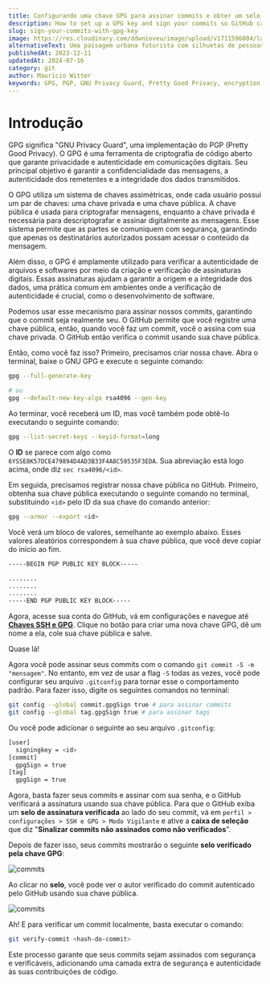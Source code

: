 ```yaml
---
title: Configurando uma chave GPG para assinar commits e obter um selo verificado no GitHub
description: How to set up a GPG key and sign your commits so GitHub can add a verified badge to your commits.
slug: sign-your-commits-with-gpg-key
image: https://res.cloudinary.com/ddwnioveu/image/upload/v1711596804/large_screensht_23_11_11_09_42_09_0974113a42.png
alternativeText: Uma paisagem urbana futurista com silhuetas de pessoas caminhando na neblina.
publishedAt: 2023-12-11
updatedAt: 2024-07-16
category: git
author: Maurício Witter
keywords: GPG, PGP, GNU Privacy Guard, Pretty Good Privacy, encryption, digital signature, security, authenticity, GitHub, commit, verified badge, public key, private key
---
```


# Introdução

GPG significa "GNU Privacy Guard", uma implementação do PGP (Pretty Good Privacy). O GPG é uma ferramenta de criptografia de código aberto que garante privacidade e autenticidade em comunicações digitais. Seu principal objetivo é garantir a confidencialidade das mensagens, a autenticidade dos remetentes e a integridade dos dados transmitidos.

O GPG utiliza um sistema de chaves assimétricas, onde cada usuário possui um par de chaves: uma chave privada e uma chave pública. A chave pública é usada para criptografar mensagens, enquanto a chave privada é necessária para descriptografar e assinar digitalmente as mensagens. Esse sistema permite que as partes se comuniquem com segurança, garantindo que apenas os destinatários autorizados possam acessar o conteúdo da mensagem.

Além disso, o GPG é amplamente utilizado para verificar a autenticidade de arquivos e softwares por meio da criação e verificação de assinaturas digitais. Essas assinaturas ajudam a garantir a origem e a integridade dos dados, uma prática comum em ambientes onde a verificação de autenticidade é crucial, como o desenvolvimento de software.

Podemos usar esse mecanismo para assinar nossos commits, garantindo que o commit seja realmente seu. O GitHub permite que você registre uma chave pública, então, quando você faz um commit, você o assina com sua chave privada. O GitHub então verifica o commit usando sua chave pública.

Então, como você faz isso? Primeiro, precisamos criar nossa chave. Abra o terminal, baixe o GNU GPG e execute o seguinte comando:

```bash
gpg --full-generate-key

# ou
gpg --default-new-key-algo rsa4096 --gen-key
```

Ao terminar, você receberá um ID, mas você também pode obtê-lo executando o seguinte comando:

```bash
gpg --list-secret-keys --keyid-format=long
```

O **ID** se parece com algo como `6YSSE8K57DCE479894D4AD3B33F4A8C59535F3EDA`. Sua abreviação está logo acima, onde diz `sec rsa4096/<id>`.

Em seguida, precisamos registrar nossa chave pública no GitHub. Primeiro, obtenha sua chave pública executando o seguinte comando no terminal, substituindo `<id>` pelo ID da sua chave do comando anterior:

```bash
gpg --armor --export <id>
```

Você verá um bloco de valores, semelhante ao exemplo abaixo. Esses valores aleatórios correspondem à sua chave pública, que você deve copiar do início ao fim.

```bash
-----BEGIN PGP PUBLIC KEY BLOCK-----

........
........
........
-----END PGP PUBLIC KEY BLOCK-----
```

Agora, acesse sua conta do GitHub, vá em configurações e navegue até **[Chaves SSH e GPG](https://github.com/settings/gpg/new)**. Clique no botão para criar uma nova chave GPG, dê um nome a ela, cole sua chave pública e salve.

Quase lá!

Agora você pode assinar seus commits com o comando `git commit -S -m "mensagem"`. No entanto, em vez de usar a flag `-S` todas as vezes, você pode configurar seu arquivo `.gitconfig` para tornar esse o comportamento padrão. Para fazer isso, digite os seguintes comandos no terminal:

```bash
git config --global commit.gpgSign true # para assinar commits
git config --global tag.gpgSign true # para assinar tags
```

Ou você pode adicionar o seguinte ao seu arquivo `.gitconfig`:

```bash
[user]
  signingkey = <id>
[commit]
  gpgSign = true
[tag]
  gpgSign = true
```

Agora, basta fazer seus commits e assinar com sua senha, e o GitHub verificará a assinatura usando sua chave pública. Para que o GitHub exiba um **selo de assinatura verificada** ao lado do seu commit, vá em `perfil > configurações > SSH e GPG > Modo Vigilante` e ative a **caixa de seleção** que diz "**Sinalizar commits não assinados como não verificados**".

Depois de fazer isso, seus commits mostrarão o seguinte **selo verificado pela chave GPG**:

![commits](https://i.imgur.com/jWVpFf0.png)

Ao clicar no **selo**, você pode ver o autor verificado do commit autenticado pelo GitHub usando sua chave pública.

![commits](https://i.imgur.com/49TllSk.png)

Ah! E para verificar um commit localmente, basta executar o comando:

```bash
git verify-commit <hash-do-commit>
```

Este processo garante que seus commits sejam assinados com segurança e verificáveis, adicionando uma camada extra de segurança e autenticidade às suas contribuições de código.
